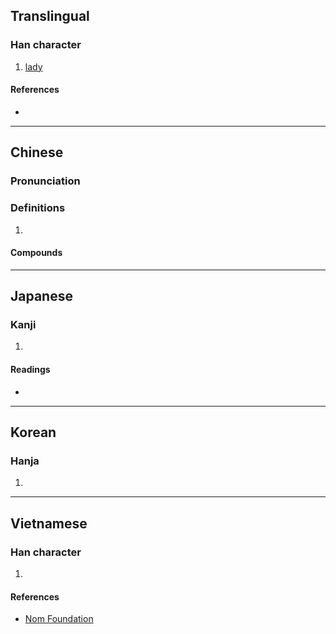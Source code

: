 {{character info/new}}
==Translingual==

===Han character===
{{Han char|rn=38|rad=女|as=06|sn=9|four=41416|canj=VMAM|ids=⿰女亘}}

# [[lady]]

====References====
* {{Han ref|kx=0260.260|dkj=06232|dj=0527.020|hdz=21043.030|uh=59EE|ud=23022|bh=CE64|bd=52836}}

----

==Chinese==
{{zh-forms}}

===Pronunciation===
{{zh-pron
|m=héng
|c=hang4
|cat=
}}

===Definitions===
{{zh-hanzi}}

# {{rfdef|zh}}

====Compounds====
{{zh-der|姮娥}}

----

==Japanese==

===Kanji===
{{ja-kanji|grade=|rs=女06}}

# {{defn|lang=ja|sort=女06}}

====Readings====
* {{ja-readings|on=[[こう]] (kō), [[ごう]] (gō), [[じょう]] (jō)|kun=}}

----

==Korean==

===Hanja===
{{ko-hanja|hangeul=항|rv=hang|mr=hang}}

# {{defn|lang=ko|sort=女06}}

----

==Vietnamese==

===Han character===
{{vi-hantu|[[hằng]]|rs=女06}}

# {{defn|lang=vi|sort=女06}}

====References====
* [http://nomfoundation.org/common/nom_details.php?codepoint=59ee Nom Foundation]
